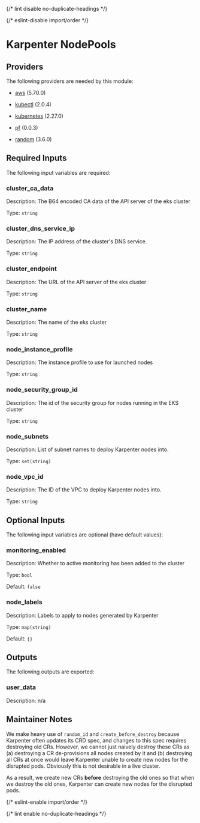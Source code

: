 
{/* lint disable no-duplicate-headings */}

{/* eslint-disable import/order */}

<ModuleHeader name="kube_karpenter_node_pools" sourceHref="https://github.com/Panfactum/stack/tree/__PANFACTUM_VERSION_EDGE__/packages/infrastructure/kube_karpenter_node_pools" status="stable" type="direct" />

# Karpenter NodePools

## Providers

The following providers are needed by this module:

* [aws](https://registry.terraform.io/providers/hashicorp/aws/5.70.0/docs) (5.70.0)

* [kubectl](https://registry.terraform.io/providers/alekc/kubectl/2.0.4/docs) (2.0.4)

* [kubernetes](https://registry.terraform.io/providers/hashicorp/kubernetes/2.27.0/docs) (2.27.0)

* [pf](https://registry.terraform.io/providers/panfactum/pf/0.0.3/docs) (0.0.3)

* [random](https://registry.terraform.io/providers/hashicorp/random/3.6.0/docs) (3.6.0)

## Required Inputs

The following input variables are required:

### cluster\_ca\_data

Description: The B64 encoded CA data of the API server of the eks cluster

Type: `string`

### cluster\_dns\_service\_ip

Description: The IP address of the cluster's DNS service.

Type: `string`

### cluster\_endpoint

Description: The URL of the API server of the eks cluster

Type: `string`

### cluster\_name

Description: The name of the eks cluster

Type: `string`

### node\_instance\_profile

Description: The instance profile to use for launched nodes

Type: `string`

### node\_security\_group\_id

Description: The id of the security group for nodes running in the EKS cluster

Type: `string`

### node\_subnets

Description: List of subnet names to deploy Karpenter nodes into.

Type: `set(string)`

### node\_vpc\_id

Description: The ID of the VPC to deploy Karpenter nodes into.

Type: `string`

## Optional Inputs

The following input variables are optional (have default values):

### monitoring\_enabled

Description: Whether to active monitoring has been added to the cluster

Type: `bool`

Default: `false`

### node\_labels

Description: Labels to apply to nodes generated by Karpenter

Type: `map(string)`

Default: `{}`

## Outputs

The following outputs are exported:

### user\_data

Description: n/a

## Maintainer Notes

We make heavy use of `random_id` and `create_before_destroy` because Karpenter often updates its CRD spec,
and changes to this spec requires destroying old CRs. However, we cannot just naively destroy these CRs as (a) destroying
a CR de-provisions all nodes created by it and (b) destroying all CRs at once would leave Karpenter unable
to create new nodes for the disrupted pods. Obviously this is not desirable in a live cluster.

As a result, we
create new CRs **before** destroying the old ones so that when we destroy the old ones, Karpenter can
create new nodes for the disrupted pods.

{/* eslint-enable import/order */}

{/* lint enable no-duplicate-headings */}
